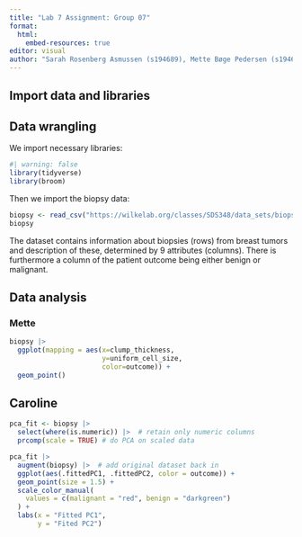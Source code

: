 ```yaml
---
title: "Lab 7 Assignment: Group 07"
format:
  html:
    embed-resources: true
editor: visual
author: "Sarah Rosenberg Asmussen (s194689), Mette Bøge Pedersen (s194679), Caroline Amalie Bastholm Jensen (s213427), Jaime Noguera Piera (s233773), Yassine Turki (s231735)"
---
```


## Import data and libraries

## Data wrangling

We import necessary libraries:

```r
#| warning: false
library(tidyverse)
library(broom)
```

Then we import the biopsy data:

```r
biopsy <- read_csv("https://wilkelab.org/classes/SDS348/data_sets/biopsy.csv")
biopsy
```

The dataset contains information about biopsies (rows) from breast tumors and description of these, determined by 9 attributes (columns). There is furthermore a column of the patient outcome being either benign or malignant.

## Data analysis

### Mette

```r
biopsy |> 
  ggplot(mapping = aes(x=clump_thickness, 
                       y=uniform_cell_size,
                       color=outcome)) +
  geom_point()
```

## Caroline

```r
pca_fit <- biopsy |> 
  select(where(is.numeric)) |>  # retain only numeric columns
  prcomp(scale = TRUE) # do PCA on scaled data
```

```r
pca_fit |> 
  augment(biopsy) |>  # add original dataset back in
  ggplot(aes(.fittedPC1, .fittedPC2, color = outcome)) + 
  geom_point(size = 1.5) +
  scale_color_manual(
    values = c(malignant = "red", benign = "darkgreen")
  ) +
  labs(x = "Fitted PC1",
       y = "Fited PC2")
```
